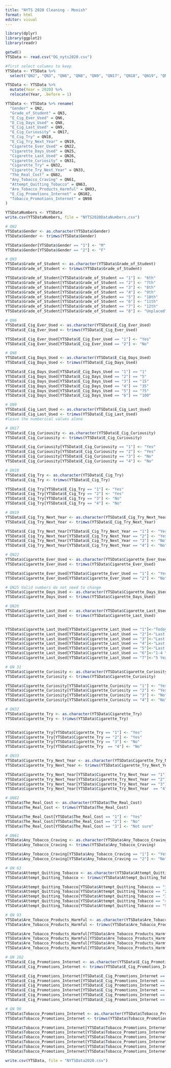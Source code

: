 ```yaml
---
title: "NYTS 2020 Cleaning - Monish"
format: html
editor: visual
---
```


```r
library(dplyr)
library(ggplot2)
library(readr)
```

```r
getwd()
YTSData <- read.csv("OG_nyts2020.csv")
```

```r
#first select columns to keep
YTSData <- YTSData %>% 
  select("QN2", "QN3", "QN6", "QN8", "QN9", "QN17", "QN18", "QN19", "QN22", "QN25", "QN26", "QN31", "QN32", "QN33", "QN82", "QN61", "QN63", "QN93", "QN102", "QN98")

YTSData <- YTSData %>%
  mutate(Year = 2020) %>%
  relocate(Year, .before = 1)

YTSData <- YTSData %>% rename(
  "Gender" = QN2,
  "Grade_of_Student" = QN3,
  "E_Cig_Ever_Used" = QN6,
  "E_Cig_Days_Used" = QN8,
  "E_Cig_Last_Used" = QN9,
  "E_Cig_Curiousity" = QN17,
  "E_Cig_Try" = QN18,
  "E_Cig_Try_Next_Year" = QN19,
  "Cigarette_Ever_Used" = QN22,
  "Cigarette_Days_Used" = QN25,
  "Cigarette_Last_Used" = QN26,
  "Cigarette_Curiosity" = QN31,
  "Cigarette_Try" = QN32,
  "Cigarette_Try_Next_Year" = QN33,
  "The_Real_Cost" = QN82,
  "Any_Tobacco_Craving" = QN61,
  "Attempt_Quitting_Tobacco" = QN63,
  "Are_Tobacco_Products_Harmful" = QN93,
  "E_Cig_Promotions_Internet" = QN102,
  "Tobacco_Promotions_Internet" = QN98
)
```

```r
YTSDataNumbers <- YTSData
write.csv(YTSDataNumbers, file = "NYTS2020DataNumbers.csv")
```

```r
# QN2
YTSData$Gender <- as.character(YTSData$Gender)
YTSData$Gender <- trimws(YTSData$Gender)

YTSData$Gender[YTSData$Gender == "1"] <- "M"
YTSData$Gender[YTSData$Gender == "2"] <- "F"

# QN3
YTSData$Grade_of_Student <- as.character(YTSData$Grade_of_Student)
YTSData$Grade_of_Student <- trimws(YTSData$Grade_of_Student)

YTSData$Grade_of_Student[YTSData$Grade_of_Student == "1"] <- "6th"
YTSData$Grade_of_Student[YTSData$Grade_of_Student == "2"] <- "7th"
YTSData$Grade_of_Student[YTSData$Grade_of_Student == "3"] <- "8th"
YTSData$Grade_of_Student[YTSData$Grade_of_Student == "4"] <- "9th"
YTSData$Grade_of_Student[YTSData$Grade_of_Student == "5"] <- "10th"
YTSData$Grade_of_Student[YTSData$Grade_of_Student == "6"] <- "11th"
YTSData$Grade_of_Student[YTSData$Grade_of_Student == "7"] <- "12th"
YTSData$Grade_of_Student[YTSData$Grade_of_Student == "8"] <- "Unplaced"

# QN6
YTSData$E_Cig_Ever_Used <- as.character(YTSData$E_Cig_Ever_Used)
YTSData$E_Cig_Ever_Used <- trimws(YTSData$E_Cig_Ever_Used)

YTSData$E_Cig_Ever_Used[YTSData$E_Cig_Ever_Used == "1"] <- "Yes"
YTSData$E_Cig_Ever_Used[YTSData$E_Cig_Ever_Used == "2"] <- "No"

# QN8
YTSData$E_Cig_Days_Used <- as.character(YTSData$E_Cig_Days_Used)
YTSData$E_Cig_Days_Used <- trimws(YTSData$E_Cig_Days_Used)

YTSData$E_Cig_Days_Used[YTSData$E_Cig_Days_Used == "1"] == "1"
YTSData$E_Cig_Days_Used[YTSData$E_Cig_Days_Used == "2"] == "5"
YTSData$E_Cig_Days_Used[YTSData$E_Cig_Days_Used == "3"] == "15"
YTSData$E_Cig_Days_Used[YTSData$E_Cig_Days_Used == "4"] == "35"
YTSData$E_Cig_Days_Used[YTSData$E_Cig_Days_Used == "5"] == "75"
YTSData$E_Cig_Days_Used[YTSData$E_Cig_Days_Used == "6"] == "100"

# QN9
YTSData$E_Cig_Last_Used <- as.character(YTSData$E_Cig_Last_Used)
YTSData$E_Cig_Last_Used <- trimws(YTSData$E_Cig_Last_Used)
#leave the numberical values alone

# QN17
YTSData$E_Cig_Curiousity <- as.character(YTSData$E_Cig_Curiousity)
YTSData$E_Cig_Curiousity <- trimws(YTSData$E_Cig_Curiousity)

YTSData$E_Cig_Curiousity[YTSData$E_Cig_Curiousity == "1"] <- "Yes"
YTSData$E_Cig_Curiousity[YTSData$E_Cig_Curiousity == "2"] <- "Yes"
YTSData$E_Cig_Curiousity[YTSData$E_Cig_Curiousity == "3"] <- "No"
YTSData$E_Cig_Curiousity[YTSData$E_Cig_Curiousity == "4"] <- "No"

# QN18
YTSData$E_Cig_Try <- as.character(YTSData$E_Cig_Try)
YTSData$E_Cig_Try <- trimws(YTSData$E_Cig_Try)

YTSData$E_Cig_Try[YTSData$E_Cig_Try == "1"] <- "Yes"
YTSData$E_Cig_Try[YTSData$E_Cig_Try == "2"] <- "Yes"
YTSData$E_Cig_Try[YTSData$E_Cig_Try == "3"] <- "No"
YTSData$E_Cig_Try[YTSData$E_Cig_Try == "4"] <- "No"

# QN19
YTSData$E_Cig_Try_Next_Year <- as.character(YTSData$E_Cig_Try_Next_Year)
YTSData$E_Cig_Try_Next_Year <- trimws(YTSData$E_Cig_Try_Next_Year)

YTSData$E_Cig_Try_Next_Year[YTSData$E_Cig_Try_Next_Year == "1"] <- "Yes"
YTSData$E_Cig_Try_Next_Year[YTSData$E_Cig_Try_Next_Year == "2"] <- "Yes"
YTSData$E_Cig_Try_Next_Year[YTSData$E_Cig_Try_Next_Year == "3"] <- "No"
YTSData$E_Cig_Try_Next_Year[YTSData$E_Cig_Try_Next_Year == "4"] <- "No"

# QN22
YTSData$Cigarette_Ever_Used <- as.character(YTSData$Cigarette_Ever_Used)
YTSData$Cigarette_Ever_Used <- trimws(YTSData$Cigarette_Ever_Used)

YTSData$Cigarette_Ever_Used[YTSData$Cigarette_Ever_Used == "1"] <- "Yes"
YTSData$Cigarette_Ever_Used[YTSData$Cigarette_Ever_Used == "2"] <- "No"

# QN25 Valid numbers do not need to change
YTSData$Cigarette_Days_Used <- as.character(YTSData$Cigarette_Days_Used) 
YTSData$Cigarette_Days_Used <- trimws(YTSData$Cigarette_Days_Used)

# QN26
YTSData$Cigarette_Last_Used <- as.character(YTSData$Cigarette_Last_Used)
YTSData$Cigarette_Last_Used <- trimws(YTSData$Cigarette_Last_Used)


YTSData$Cigarette_Last_Used[YTSData$Cigarette_Last_Used == "1"]<-"Today"
YTSData$Cigarette_Last_Used[YTSData$Cigarette_Last_Used == "2"]<-"Last 7 Days"
YTSData$Cigarette_Last_Used[YTSData$Cigarette_Last_Used == "3"]<-"Last Month"
YTSData$Cigarette_Last_Used[YTSData$Cigarette_Last_Used == "4"]<-"Last 6 Months"
YTSData$Cigarette_Last_Used[YTSData$Cigarette_Last_Used == "5"]<-"Last Year"
YTSData$Cigarette_Last_Used[YTSData$Cigarette_Last_Used == "6"]<-"1-4 Years Ago"
YTSData$Cigarette_Last_Used[YTSData$Cigarette_Last_Used == "7"]<-"5 Years Ago"

# QN 31
YTSData$Cigarette_Curiosity <- as.character(YTSData$Cigarette_Curiosity)
YTSData$Cigarette_Curiosity <- trimws(YTSData$Cigarette_Curiosity)

YTSData$Cigarette_Curiosity[YTSData$Cigarette_Curiosity == "1"] <- "Yes"
YTSData$Cigarette_Curiosity[YTSData$Cigarette_Curiosity == "2"] <- "Yes"
YTSData$Cigarette_Curiosity[YTSData$Cigarette_Curiosity == "3"] <- "No"
YTSData$Cigarette_Curiosity[YTSData$Cigarette_Curiosity == "4"] <- "No"

# QN32
YTSData$Cigarette_Try <- as.character(YTSData$Cigarette_Try)
YTSData$Cigarette_Try <- trimws(YTSData$Cigarette_Try)


YTSData$Cigarette_Try[YTSData$Cigarette_Try == "1"] <- "Yes"
YTSData$Cigarette_Try[YTSData$Cigarette_Try == "2"] <- "Yes"
YTSData$Cigarette_Try[YTSData$Cigarette_Try == "3"] <- "No"
YTSData$Cigarette_Try[YTSData$Cigarette_Try  == "4"] <- "No"

# QN33
YTSData$Cigarette_Try_Next_Year <- as.character(YTSData$Cigarette_Try_Next_Year)
YTSData$Cigarette_Try_Next_Year <- trimws(YTSData$Cigarette_Try_Next_Year)

YTSData$Cigarette_Try_Next_Year[YTSData$Cigarette_Try_Next_Year == "1"] <- "Yes"
YTSData$Cigarette_Try_Next_Year[YTSData$Cigarette_Try_Next_Year == "2"] <- "Yes"
YTSData$Cigarette_Try_Next_Year[YTSData$Cigarette_Try_Next_Year == "3"] <- "No"
YTSData$Cigarette_Try_Next_Year[YTSData$Cigarette_Try_Next_Year  == "4"] <- "No"

# QN82
YTSData$The_Real_Cost <- as.character(YTSData$The_Real_Cost)
YTSData$The_Real_Cost <- trimws(YTSData$The_Real_Cost)

YTSData$The_Real_Cost[YTSData$The_Real_Cost == "1"] <- "Yes"
YTSData$The_Real_Cost[YTSData$The_Real_Cost == "2"] <- "No"
YTSData$The_Real_Cost[YTSData$The_Real_Cost == "3"] <- "Not sure"

# QN61
YTSData$Any_Tobacco_Craving <- as.character(YTSData$Any_Tobacco_Craving)
YTSData$Any_Tobacco_Craving <- trimws(YTSData$Any_Tobacco_Craving)

YTSData$Any_Tobacco_Craving[YTSData$Any_Tobacco_Craving == "1"] <- "Yes"
YTSData$Any_Tobacco_Craving[YTSData$Any_Tobacco_Craving == "2"] <- "No"

# QN 63
YTSData$Attempt_Quitting_Tobacco <- as.character(YTSData$Attempt_Quitting_Tobacco)
YTSData$Attempt_Quitting_Tobacco <- trimws(YTSData$Attempt_Quitting_Tobacco)

YTSData$Attempt_Quitting_Tobacco[YTSData$Attempt_Quitting_Tobacco == "1"] <- "Yes"
YTSData$Attempt_Quitting_Tobacco[YTSData$Attempt_Quitting_Tobacco == "2"] <- "Yes"
YTSData$Attempt_Quitting_Tobacco[YTSData$Attempt_Quitting_Tobacco == "3"] <- "Yes"
YTSData$Attempt_Quitting_Tobacco[YTSData$Attempt_Quitting_Tobacco == "4"] <- "Yes"
YTSData$Attempt_Quitting_Tobacco[YTSData$Attempt_Quitting_Tobacco == "5"] <- "No"

# QN 93
YTSData$Are_Tobacco_Products_Harmful <- as.character(YTSData$Are_Tobacco_Products_Harmful)
YTSData$Are_Tobacco_Products_Harmful <- trimws(YTSData$Are_Tobacco_Products_Harmful)

YTSData$Are_Tobacco_Products_Harmful[YTSData$Are_Tobacco_Products_Harmful == "1"] <- "Yes"
YTSData$Are_Tobacco_Products_Harmful[YTSData$Are_Tobacco_Products_Harmful == "2"] <- "Yes"
YTSData$Are_Tobacco_Products_Harmful[YTSData$Are_Tobacco_Products_Harmful == "3"] <- "No"
YTSData$Are_Tobacco_Products_Harmful[YTSData$Are_Tobacco_Products_Harmful == "4"] <- "No"

# QN 102
YTSData$E_Cig_Promotions_Internet <- as.character(YTSData$E_Cig_Promotions_Internet)
YTSData$E_Cig_Promotions_Internet <- trimws(YTSData$E_Cig_Promotions_Internet)

YTSData$E_Cig_Promotions_Internet[YTSData$E_Cig_Promotions_Internet == "1"] <- "I do not use the internet"
YTSData$E_Cig_Promotions_Internet[YTSData$E_Cig_Promotions_Internet == "2"] <- "Never"
YTSData$E_Cig_Promotions_Internet[YTSData$E_Cig_Promotions_Internet == "3"] <- "Rarely"
YTSData$E_Cig_Promotions_Internet[YTSData$E_Cig_Promotions_Internet == "4"] <- "Sometimes"
YTSData$E_Cig_Promotions_Internet[YTSData$E_Cig_Promotions_Internet == "5"] <- "Most of the time"
YTSData$E_Cig_Promotions_Internet[YTSData$E_Cig_Promotions_Internet == "6"] <- "Always"

# QN 98
YTSData$Tobacco_Promotions_Internet <- as.character(YTSData$Tobacco_Promotions_Internet)
YTSData$Tobacco_Promotions_Internet <- trimws(YTSData$Tobacco_Promotions_Internet)

YTSData$Tobacco_Promotions_Internet[YTSData$Tobacco_Promotions_Internet == "1"] <- "I do not use the internet"
YTSData$Tobacco_Promotions_Internet[YTSData$Tobacco_Promotions_Internet == "2"] <- "Never"
YTSData$Tobacco_Promotions_Internet[YTSData$Tobacco_Promotions_Internet == "3"] <- "Rarely"
YTSData$Tobacco_Promotions_Internet[YTSData$Tobacco_Promotions_Internet == "4"] <- "Sometimes"
YTSData$Tobacco_Promotions_Internet[YTSData$Tobacco_Promotions_Internet == "5"] <- "Most of the time"
YTSData$Tobacco_Promotions_Internet[YTSData$Tobacco_Promotions_Internet == "6"] <- "Always"
```

```r
write.csv(YTSData, file = "NYTSData2020.csv")
```
